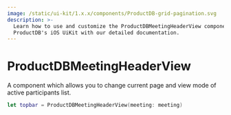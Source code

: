 ```yaml
---
image: /static/ui-kit/1.x.x/components/ProductDB-grid-pagination.svg
description: >-
  Learn how to use and customize the ProductDBMeetingHeaderView component in 
  ProductDB's iOS UiKit with our detailed documentation.
---
```


# ProductDBMeetingHeaderView

A component which allows you to change current page and view mode of active
participants list.

```swift
let topbar = ProductDBMeetingHeaderView(meeting: meeting)
```

<head>
  <title>iOS ProductDBMeetingHeaderView</title>
</head>
